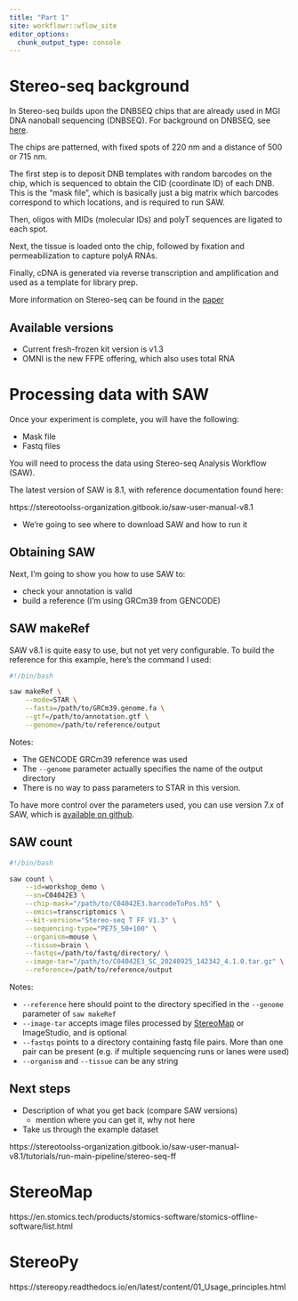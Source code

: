 ```yaml
---
title: "Part 1"
site: workflowr::wflow_site
editor_options:
  chunk_output_type: console
---
```


# Stereo-seq background

In Stereo-seq builds upon the DNBSEQ chips that are already used in MGI DNA nanoball sequencing (DNBSEQ). For background on DNBSEQ, see [here](https://mgi-tech.eu/technology).

The chips are patterned, with fixed spots of 220 nm and a distance of 500 or 715 nm.

The first step is to deposit DNB templates with random barcodes on the chip, which is sequenced to obtain the CID (coordinate ID) of each DNB. This is the “mask file”, which is basically just a big matrix which barcodes correspond to which locations, and is required to run SAW. 
 

Then, oligos with MIDs (molecular IDs) and polyT sequences are ligated to each spot.  

Next, the tissue is loaded onto the chip, followed by fixation and permeabilization to capture polyA RNAs.

Finally, cDNA is generated via reverse transcription and amplification and used
as a template for library prep.

More information on Stereo-seq can be found in the [paper]("https://www.cell.com/cell/fulltext/S0092-8674(22)00399-3")


## Available versions

- Current fresh-frozen kit version is v1.3
- OMNI is the new FFPE offering, which also uses total RNA

# Processing data with SAW

Once your experiment is complete, you will have the following:

- Mask file
- Fastq files

You will need to process the data using Stereo-seq Analysis Workflow (SAW).

The latest version of SAW is 8.1, with reference documentation found here:

https://stereotoolss-organization.gitbook.io/saw-user-manual-v8.1

- We're going to see where to download SAW and how to run it

## Obtaining SAW



Next, I'm going to show you how to use SAW to:

- check your annotation is valid
- build a reference (I'm using GRCm39 from GENCODE)


## SAW makeRef

SAW v8.1 is quite easy to use, but not yet very configurable.
To build the reference for this example, here's the command I used:

```bash
#!/bin/bash

saw makeRef \
    --mode=STAR \
    --fasta=/path/to/GRCm39.genome.fa \
    --gtf=/path/to/annotation.gtf \
    --genome=/path/to/reference/output
```

Notes:

- The GENCODE GRCm39 reference was used
- The `--genome` parameter actually specifies the name of the output directory
- There is no way to pass parameters to STAR in this version.

To have more control over the parameters used, you can use version 7.x of SAW,
which is [available on github](https://github.com/STOmics/SAW).


## SAW count

```bash
#!/bin/bash

saw count \
    --id=workshop_demo \
    --sn=C04042E3 \
    --chip-mask="/path/to/C04042E3.barcodeToPos.h5" \
    --omics=transcriptomics \
    --kit-version="Stereo-seq T FF V1.3" \
    --sequencing-type="PE75_50+100" \
    --organism=mouse \
    --tissue=brain \
    --fastqs=/path/to/fastq/directory/ \
    --image-tar="/path/to/C04042E3_SC_20240925_142342_4.1.0.tar.gz" \
    --reference=/path/to/reference/output
```

Notes:

- `--reference` here should point to the directory specified in the `--genome` parameter of `saw makeRef`
- `--image-tar` accepts image files processed by [StereoMap](#stereomap) or ImageStudio, and is optional
- `--fastqs` points to a directory containing fastq file pairs. More than one pair can be present (e.g. if multiple sequencing runs or lanes were used) 
- `--organism` and `--tissue` can be any string

## Next steps

- Description of what you get back (compare SAW versions)
  - mention where you can get it, why not here
- Take us through the example dataset

https://stereotoolss-organization.gitbook.io/saw-user-manual-v8.1/tutorials/run-main-pipeline/stereo-seq-ff

# StereoMap

https://en.stomics.tech/products/stomics-software/stomics-offline-software/list.html

# StereoPy

https://stereopy.readthedocs.io/en/latest/content/01_Usage_principles.html

